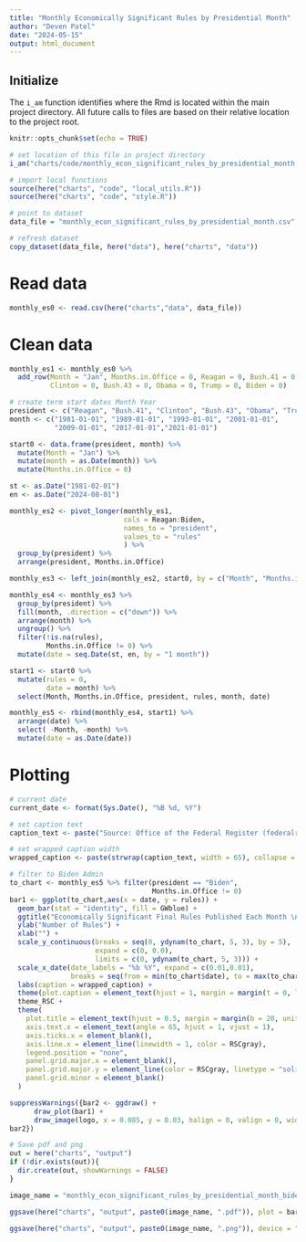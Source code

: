 ```yaml
---
title: "Monthly Economically Significant Rules by Presidential Month"
author: "Deven Patel"
date: "2024-05-15"
output: html_document
---
```


## Initialize

The `i_am` function identifies where the Rmd is located within the main project directory. All future calls to files are based on their relative location to the project root.

```r
knitr::opts_chunk$set(echo = TRUE)

# set location of this file in project directory
i_am("charts/code/monthly_econ_significant_rules_by_presidential_month.Rmd")

# import local functions
source(here("charts", "code", "local_utils.R"))
source(here("charts", "code", "style.R"))

# point to dataset
data_file = "monthly_econ_significant_rules_by_presidential_month.csv"

# refresh dataset
copy_dataset(data_file, here("data"), here("charts", "data"))

```

# Read data

```r
monthly_es0 <- read.csv(here("charts","data", data_file))
```

# Clean data
```r
monthly_es1 <- monthly_es0 %>% 
  add_row(Month = "Jan", Months.in.Office = 0, Reagan = 0, Bush.41 = 0, 
          Clinton = 0, Bush.43 = 0, Obama = 0, Trump = 0, Biden = 0)

# create term start dates Month Year
president <- c("Reagan", "Bush.41", "Clinton", "Bush.43", "Obama", "Trump", "Biden")
month <- c("1981-01-01", "1989-01-01", "1993-01-01", "2001-01-01", 
           "2009-01-01", "2017-01-01","2021-01-01")

start0 <- data.frame(president, month) %>% 
  mutate(Month = "Jan") %>% 
  mutate(month = as.Date(month)) %>% 
  mutate(Months.in.Office = 0)

st <- as.Date("1981-02-01")
en <- as.Date("2024-08-01")

monthly_es2 <- pivot_longer(monthly_es1,
                            cols = Reagan:Biden,
                            names_to = "president",
                            values_to = "rules"
                            ) %>% 
  group_by(president) %>% 
  arrange(president, Months.in.Office)

monthly_es3 <- left_join(monthly_es2, start0, by = c("Month", "Months.in.Office", "president"))

monthly_es4 <- monthly_es3 %>% 
  group_by(president) %>% 
  fill(month, .direction = c("down")) %>% 
  arrange(month) %>% 
  ungroup() %>% 
  filter(!is.na(rules),
         Months.in.Office != 0) %>% 
  mutate(date = seq.Date(st, en, by = "1 month"))

start1 <- start0 %>% 
  mutate(rules = 0,
         date = month) %>% 
  select(Month, Months.in.Office, president, rules, month, date)

monthly_es5 <- rbind(monthly_es4, start1) %>% 
  arrange(date) %>% 
  select( -Month, -month) %>% 
  mutate(date = as.Date(date))

```

# Plotting
```r
# current date
current_date <- format(Sys.Date(), "%B %d, %Y")

# set caption text
caption_text <- paste("Source: Office of the Federal Register (federalregister.gov)\n\nUpdated", current_date)

# set wrapped caption width
wrapped_caption <- paste(strwrap(caption_text, width = 65), collapse = "\n")

# filter to Biden Admin
to_chart <- monthly_es5 %>% filter(president == "Biden",
                                   Months.in.Office != 0)
bar1 <- ggplot(to_chart,aes(x = date, y = rules)) + 
  geom_bar(stat = "identity", fill = GWblue) +
  ggtitle("Economically Significant Final Rules Published Each Month \n under the Biden Administration") +
  ylab("Number of Rules") +
  xlab("") + 
  scale_y_continuous(breaks = seq(0, ydynam(to_chart, 5, 3), by = 5), 
                     expand = c(0, 0.0),
                     limits = c(0, ydynam(to_chart, 5, 3))) +
  scale_x_date(date_labels = "%b %Y", expand = c(0.01,0.01),
               breaks = seq(from = min(to_chart$date), to = max(to_chart$date), by = "3 months")) +
  labs(caption = wrapped_caption) +
  theme(plot.caption = element_text(hjust = 1, margin = margin(t = 0, l = 36, b = 50, unit = "pt"))) +
  theme_RSC +
  theme(
    plot.title = element_text(hjust = 0.5, margin = margin(b = 20, unit = "pt")),
    axis.text.x = element_text(angle = 65, hjust = 1, vjust = 1),
    axis.ticks.x = element_blank(),
    axis.line.x = element_line(linewidth = 1, color = RSCgray),
    legend.position = "none",
    panel.grid.major.x = element_blank(),
    panel.grid.major.y = element_line(color = RSCgray, linetype = "solid"),
    panel.grid.minor = element_blank()
  )

suppressWarnings({bar2 <- ggdraw() +
      draw_plot(bar1) +
      draw_image(logo, x = 0.085, y = 0.03, halign = 0, valign = 0, width = 0.2)
bar2})

```
```r
# Save pdf and png
out = here("charts", "output")
if (!dir.exists(out)){
  dir.create(out, showWarnings = FALSE)
}

image_name = "monthly_econ_significant_rules_by_presidential_month_biden"

ggsave(here("charts", "output", paste0(image_name, ".pdf")), plot = bar2, width = 12, height = 9, dpi = 300)

ggsave(here("charts", "output", paste0(image_name, ".png")), device = "png", plot = bar2, width = 1200, height = 900, units = "px", dpi = 96, bg = "white")

```

